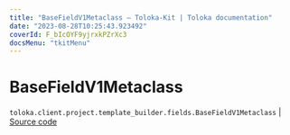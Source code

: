 ```yaml
---
title: "BaseFieldV1Metaclass — Toloka-Kit | Toloka documentation"
date: "2023-08-28T10:25:43.923492"
coverId: F_bIcOYF9yjrxkPZrXc3
docsMenu: "tkitMenu"
---
```


# BaseFieldV1Metaclass

`toloka.client.project.template_builder.fields.BaseFieldV1Metaclass` | [Source code](https://github.com/Toloka/toloka-kit/blob/v1.2.1/src/client/project/template_builder/fields.py#L39)